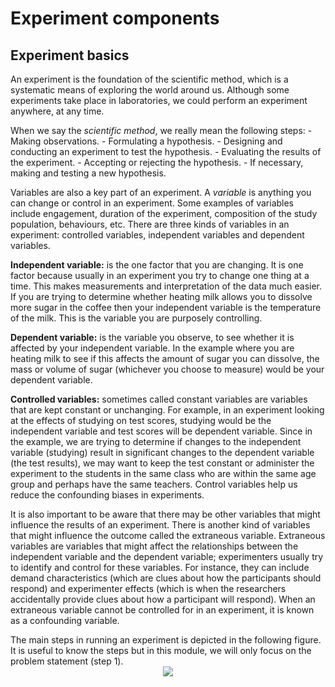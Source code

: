 # Experiment components

## Experiment basics

An experiment is the foundation of the scientific method, which is a systematic means of exploring the world around us. Although some experiments take place in laboratories, we could perform an experiment anywhere, at any time.

When we say the _scientific method_, we really mean the following steps: 
- Making observations.
- Formulating a hypothesis.
- Designing and conducting an experiment to test the hypothesis.
- Evaluating the results of the experiment.
- Accepting or rejecting the hypothesis.
- If necessary, making and testing a new hypothesis.

Variables are also a key part of an experiment. A _variable_ is anything you can change or control in an experiment. Some examples of variables include engagement, duration of the experiment, composition of the study population, behaviours, etc. There are three kinds of variables in an experiment: controlled variables, independent variables and dependent variables.

**Independent variable:** is the one factor that you are changing. It is one factor because usually in an experiment you try to change one thing at a time. This makes measurements and interpretation of the data much easier. If you are trying to determine whether heating milk allows you to dissolve more sugar in the coffee then your independent variable is the temperature of the milk. This is the variable you are purposely controlling.

**Dependent variable:** is the variable you observe, to see whether it is affected by your independent variable. In the example where you are heating milk to see if this affects the amount of sugar you can dissolve, the mass or volume of sugar (whichever you choose to measure) would be your dependent variable.

**Controlled variables:** sometimes called constant variables are variables that are kept constant or unchanging. For example, in an experiment looking at the effects of studying on test scores, studying would be the independent variable and test scores will be dependent variable. Since in the example, we are trying to determine if changes to the independent variable (studying) result in significant changes to the dependent variable (the test results), we may want to keep the test constant or administer the experiment to the students in the same class who are within the same age group and perhaps have the same teachers. Control variables help us reduce the confounding biases in experiments.


It is also important to be aware that there may be other variables that might influence the results of an experiment. There is another kind of variables that might influence the outcome called the extraneous variable. Extraneous variables are variables that might affect the relationships between the independent variable and the dependent variable; experimenters usually try to identify and control for these variables. For instance, they can include demand characteristics (which are clues about how the participants should respond) and experimenter effects (which is when the researchers accidentally provide clues about how a participant will respond). When an extraneous variable cannot be controlled for in an experiment, it is known as a confounding variable. 

The main steps in running an experiment is depicted in the following figure. It is useful to know the steps but in this module, we will only focus on the problem statement (step 1).
<center>
![](fig/running-experiment.png)
</center>

